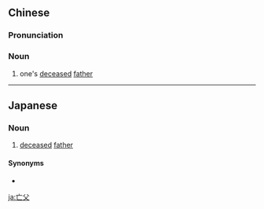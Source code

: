 ==Chinese==
{{zh-forms}}

===Pronunciation===
{{zh-pron
|m=wángfù
|c=mong4 fu6
|cat=n
}}

===Noun===
{{zh-noun}}

# one's [[deceased]] [[father]]

----

==Japanese==
{{ja-kanjitab|ぼう|ふ|yomi=on}}

===Noun===
{{ja-noun|ぼうふ}}

# [[deceased]] [[father]]

====Synonyms====
* {{l|ja|先考}}

[[ja:亡父]]